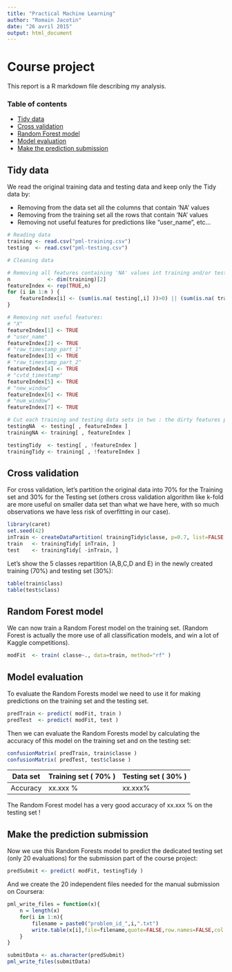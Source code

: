 ```yaml
---
title: "Practical Machine Learning"
author: "Romain Jacotin"
date: "26 avril 2015"
output: html_document
---
```


# Course project

This report is a R markdown file describing my analysis.

### Table of contents

* [Tidy data](#tidy)
* [Cross validation](#cross)
* [Random Forest model](#model)
* [Model evaluation](#eval)
* [Make the prediction submission](#submit)

## <A name="tidy"></A> Tidy data

We read the original training data and testing data and keep only the Tidy data by:

* Removing from the data set all the columns that contain 'NA' values
* Removing from the training set all the rows that contain 'NA' values
* Removing not useful features for predictions like "user_name", etc...

```r
# Reading data
training <- read.csv("pml-training.csv")
testing  <- read.csv("pml-testing.csv")

# Cleaning data

# Removing all features containing 'NA' values int training and/or testing data set
n            <- dim(training)[2]
featureIndex <- rep(TRUE,n)
for (i in 1:n ) {
    featureIndex[i] <- (sum(is.na( testing[,i] ))>0) || (sum(is.na( training[,i] ))>0)
}

# Removing not useful features:
# "X"
featureIndex[1] <- TRUE
# "user_name"
featureIndex[2] <- TRUE
# "raw_timestamp_part_1"
featureIndex[3] <- TRUE
# "raw_timestamp_part_2"
featureIndex[4] <- TRUE
# "cvtd_timestamp"
featureIndex[5] <- TRUE
# "new_window"
featureIndex[6] <- TRUE
# "num_window"
featureIndex[7] <- TRUE

# Cut each training and testing data sets in two : the dirty features part and the tidy features part
testingNA  <- testing[ , featureIndex ]
trainingNA <- training[ , featureIndex ]

testingTidy  <- testing[ , !featureIndex ]
trainingTidy <- training[ , !featureIndex ]
```

## <A name="cross"></A> Cross validation

For cross validation, let's partition the original data into 70% for the Training set and 30% for the Testing set (others cross validation algorithm like k-fold are more useful on smaller data set than what we have here, with so much observations we have less risk of overfitting in our case).

```r
library(caret)
set.seed(42)
inTrain <- createDataPartition( trainingTidy$classe, p=0.7, list=FALSE )
train   <- trainingTidy[ inTrain, ]
test    <- trainingTidy[ -inTrain, ]
```

Let's show the 5 classes repartition (A,B,C,D and E) in the newly created training (70%) and testing set (30%):

```r
table(train$class)
table(test$class)
```

## <A name="model"></A> Random Forest model

We can now train a Random Forest model on the training set. (Random Forest is actually the more use of all classification models, and win a lot of Kaggle competitions).

```r
modFit  <- train( classe~., data=train, method="rf" )
```

## <A name="eval"></A> Model evaluation

To evaluate the Random Forests model we need to use it for making predictions on the training set and the testing set.

```r
predTrain <- predict( modFit, train )
predTest  <- predict( modFit, test )
```

Then we can evaluate the Random Forests model by calculating the accuracy of this model on the training set and on the testing set:

```r
confusionMatrix( predTrain, train$classe )
confusionMatrix( predTest, test$classe )
```

| Data set | Training set ( 70% ) | Testing set ( 30% ) |
|---|---|---|
| Accuracy | xx.xxx %  |  xx.xxx% |

The Random Forest model has a very good accuracy of xx.xxx % on the testing set !

## <A name="submit"></A> Make the prediction submission

Now we use this Random Forests model to predict the dedicated testing set (only 20 evaluations) for the submission part of the course project:

```r
predSubmit <- predict( modFit, testingTidy )
```

And we create the 20 independent files needed for the manual submission on Coursera:

```r
pml_write_files = function(x){
    n = length(x)
    for(i in 1:n){
        filename = paste0("problem_id_",i,".txt")
        write.table(x[i],file=filename,quote=FALSE,row.names=FALSE,col.names=FALSE)
    }
}

submitData <- as.character(predSubmit)
pml_write_files(submitData)
```

